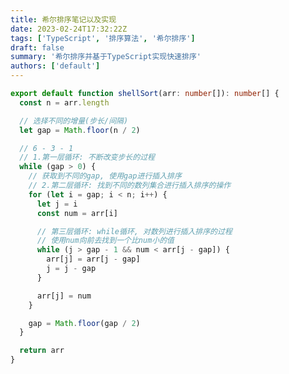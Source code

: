 ```yaml
---
title: 希尔排序笔记以及实现
date: 2023-02-24T17:32:22Z
tags: ['TypeScript', '排序算法', '希尔排序']
draft: false
summary: '希尔排序并基于TypeScript实现快速排序'
authors: ['default']
---
```


```ts:shellSort.ts
export default function shellSort(arr: number[]): number[] {
  const n = arr.length

  // 选择不同的增量(步长/间隔)
  let gap = Math.floor(n / 2)

  // 6 - 3 - 1
  // 1.第一层循环: 不断改变步长的过程
  while (gap > 0) {
    // 获取到不同的gap, 使用gap进行插入排序
    // 2.第二层循环: 找到不同的数列集合进行插入排序的操作
    for (let i = gap; i < n; i++) {
      let j = i
      const num = arr[i]

      // 第三层循环: while循环, 对数列进行插入排序的过程
      // 使用num向前去找到一个比num小的值
      while (j > gap - 1 && num < arr[j - gap]) {
        arr[j] = arr[j - gap]
        j = j - gap
      }

      arr[j] = num
    }

    gap = Math.floor(gap / 2)
  }

  return arr
}
```
